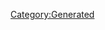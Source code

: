 {{Database/Costume/CostumeInfo
 |ID=227
 |DivaId=7
 |PrismCostumeId=27
 |Enabled=2
 |SkillId=25
 |EODICFLJAKO=False
 |AGBPBDODKBK=1
 |HMCOGDICFNB=1
 |LevelMax=0
 |HGBJODBCJDA=0
 |EGLDFPILJLG=1
 |GLEEPAFMPLO=False
 |IIELLEPEEFH=3330
}}
[[Category:Generated]]
